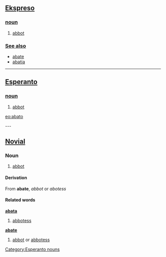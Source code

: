 == [[Ekspreso]] ==
=== [[noun]] ===
# [[abbot]]

=== [[See also]] ===
*[[abate]]
*[[abatia]]

----

== [[Esperanto]] ==
=== [[noun]] ===
# [[abbot]]

{{Universala Vortaro}}
[[eo:abato]]

---

==[[Novial]]==
===Noun===
#[[abbot]]
====Derivation====
From '''abate''', ''abbot'' or ''abotess''

====Related words====
<b>[[abata]]</b>
#[[abbotess]]
<b>[[abate]]</b>
#[[abbot]] or [[abbotess]]


[[Category:Esperanto nouns]]